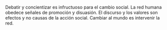 Debatir y concientizar es infructuoso para el cambio social. La red humana obedece señales de promoción y disuasión. El discurso y los valores son efectos y no causas de la acción social. Cambiar al mundo es intervenir la red.
